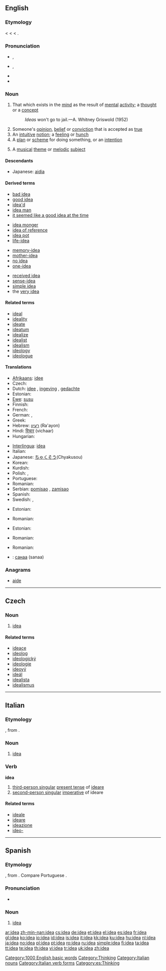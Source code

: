 ==English==

{{rank|electronic|sea|necessary|458|idea|reached|appeared|spoke}}

===Etymology===
< {{etyl|la}} {{term|idea|lang=la||a (Platonic) idea; archetype}} < {{etyl|grc|en}} {{term|ἰδέα||notion, pattern|tr=idea|lang=grc|sc=polytonic}} < {{term|εἴδω||I see|tr=eidō|lang=grc|sc=polytonic}}.

===Pronunciation===
* {{a|RP}} {{IPA|/aɪˈdɪə/}}, {{SAMPA|/aI"dI@/}}
* {{a|GenAm}} {{IPA|/aɪˈdiːə/}}, {{SAMPA|/aI"di:@/}}
* {{audio|en-us-idea.ogg|Audio (US)}}
* {{rhymes|ɪə}}

===Noun===
{{wikipedia}}
{{en-noun}}

# That which exists in the [[mind]] as the result of [[mental]] [[activity]]; a [[thought]] or a [[concept]]
#: ''Ideas'' won't go to jail.—A. Whitney Griswold (1952)
# Someone's [[opinion]], [[belief]] or [[conviction]] that is accepted as [[true]]
# An [[intuitive]] [[notion]]; a [[feeling]] or [[hunch]]
# A [[plan]] or [[scheme]] for doing something, or an [[intention]]
# {{music}} A [[musical]] [[theme]] or [[melodic]] [[subject]]

====Descendants====
* Japanese: [[aidia]]

====Derived terms====
{{rel-top4|terms derived from idea}}
* [[bad idea]]
* [[good idea]]
* [[idea'd]]
* [[idea man]]
* [[it seemed like a good idea at the time]]
{{rel-mid4}}
* [[idea monger]]
* [[idea of reference]]
* [[idea pot]]
* [[life-idea]]
{{rel-mid4}}
* [[memory-idea]]
* [[mother-idea]]
* [[no idea]]
* [[one-idea]]
{{rel-mid4}}
* [[received idea]]
* [[sense-idea]]
* [[simple idea]]
* the [[very idea]]
{{rel-bottom}}

====Related terms====
* [[ideal]]
* [[ideality]]
* [[ideate]]
* [[ideatum]]
* [[idealize]]
* [[idealist]]
* [[idealism]]
* [[ideology]]
* [[ideologue]]

====Translations====
{{trans-top|that which comes to mind}}
* [[Afrikaans]]: [[idee]]
* Czech: {{t-|cs|nápad|m}}
* Dutch: [[idee]] {{n}}, [[ingeving]] {{f}}, [[gedachte]] {{f}}
* Estonian: {{t+|et|mõte}}
* [[Ewe]]: [[susu]] {{n}}
* Finnish: {{t+|fi|idea}}
* French: {{t+|fr|idée|f}}
* German: {{t+|de|Idee|f}}, {{t+|de|Ahnung|f}}
* Greek: {{t+|el|ιδέα|f|sc=Grek}}
* Hebrew: [[רעיון]] (Ra'ayon) {{m}}
* Hindi: [[विचार]] (vichaar)
* Hungarian: {{t+|hu|ötlet}}
{{trans-mid}}
* [[Interlingua]]: [[idea#Interlingua|idea]]
* Italian: {{t+|it|idea|f}}
* Japanese: [[ちゃくそう]](Chyakusou)
* Korean: {{ko-inline|생각|saenggak}}
* Kurdish: {{KUchar|[[بیروڕا]]}}
* Polish: {{t+|pl|idea|f}}, {{t+|pl|pomysł|m}}
* Portuguese: {{t+|pt|idéia|f}}
* Romanian: {{t+|ro|idee|f}}
* Serbian: [[pomisao]] {{f}}, [[zamisao]] {{f}}
* Spanish: {{t+|es|idea|f}}
* Swedish: {{t+|sv|idé}}, {{t+|sv|tanke}}
{{trans-bottom}}

{{trans-top|opinion}}
* Estonian: {{t+|et|arvamus}}
{{trans-mid}}
* Romanian: {{t|ro|părere|f}}
{{trans-bottom}}

{{trans-top|hunch}}
* Estonian: {{t+|et|aimdus}}
{{trans-mid}}
* Romanian: {{t|ro|bănuială|f}}
{{trans-bottom}}

{{trans-top|plan}}
* Romanian: {{t+|ro|idee|f}}
{{trans-mid}}
{{trans-bottom}}

{{trans-top|musical theme}}
{{trans-mid}}
{{trans-bottom}}

{{checktrans-top}}
* {{ttbc|Mongolian}}: [[санаа]] (sanaa)
{{trans-mid}}
{{trans-bottom}}

===Anagrams===
* [[aide]]

[[Category:1000 English basic words]]
[[Category:Thinking]]

----

==Czech==

===Noun===
{{cs-noun|g=f}}

# [[#English|idea]] {{gloss|that which exists in the mind as the result of mental activity}}

====Related terms====
* [[ideace]] {{f}} 
* [[ideolog]] {{m}}
* [[ideologický]] {{m}}
* [[ideologie]] {{f}}
* [[ideový]] {{m}}
* [[ideál]] {{m}}
* [[idealista]] {{m}}
* [[idealismus]] {{m}}

----

==Italian==

===Etymology===
{{etyl|grc|es}} {{term|ἰδέα||notion, pattern|tr=idea|lang=grc|sc=polytonic}}, from {{term|εἴδω||I see|tr=eidō|lang=grc|sc=polytonic}}.

===Noun===
{{it-noun|ide|f|a|e}}

# [[idea#English|idea]]

===Verb===
'''idea'''

# [[third-person singular]] [[present tense]] of [[ideare]]
# [[second-person singular]] [[imperative]] of ideare

====Related terms====
* [[ideale]]
* [[ideare]]
* [[ideazione]]
* [[ideo-]]

[[Category:Italian nouns]]
[[Category:Italian verb forms]]

----

==Spanish==

===Etymology===
{{etyl|grc|es}} {{term|ἰδέα||notion, pattern|tr=idea|lang=grc|sc=polytonic}}, from {{term|εἴδω||I see|tr=eidō|lang=grc|sc=polytonic}}. Compare Portuguese {{term|ideia|lang=pt}}.

===Pronunciation===
* {{IPA|/iˈðea/|lang=es}}

===Noun===
{{es-noun-f}}

# [[#English|idea]]

[[Category:es:Thinking]]

[[ar:idea]]
[[zh-min-nan:idea]]
[[cs:idea]]
[[de:idea]]
[[et:idea]]
[[el:idea]]
[[es:idea]]
[[fr:idea]]
[[gl:idea]]
[[ko:idea]]
[[io:idea]]
[[id:idea]]
[[is:idea]]
[[it:idea]]
[[kk:idea]]
[[ku:idea]]
[[hu:idea]]
[[nl:idea]]
[[ja:idea]]
[[no:idea]]
[[pl:idea]]
[[pt:idea]]
[[ro:idea]]
[[ru:idea]]
[[simple:idea]]
[[fi:idea]]
[[ta:idea]]
[[tt:idea]]
[[te:idea]]
[[th:idea]]
[[vi:idea]]
[[tr:idea]]
[[uk:idea]]
[[zh:idea]]